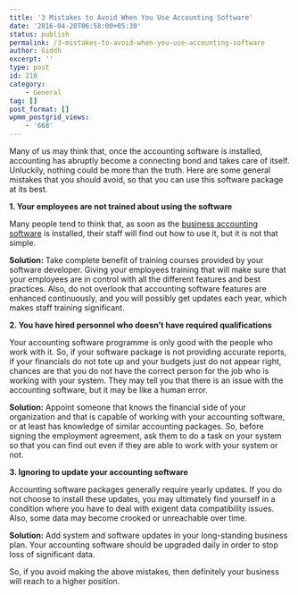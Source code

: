 ```yaml
---
title: '3 Mistakes to Avoid When You Use Accounting Software'
date: '2016-04-20T06:58:00+05:30'
status: publish
permalink: /3-mistakes-to-avoid-when-you-use-accounting-software
author: Giddh
excerpt: ''
type: post
id: 210
category:
    - General
tag: []
post_format: []
wpmm_postgrid_views:
    - '668'
---
```

Many of us may think that, once the accounting software is installed, accounting has abruptly become a connecting bond and takes care of itself. Unluckily, nothing could be more than the truth. Here are some general mistakes that you should avoid, so that you can use this software package at its best.

**1. Your employees are not trained about using the software**

Many people tend to think that, as soon as the [business accounting software](https://giddh.com/) is installed, their staff will find out how to use it, but it is not that simple.

**Solution:** Take complete benefit of training courses provided by your software developer. Giving your employees training that will make sure that your employees are in control with all the different features and best practices. Also, do not overlook that accounting software features are enhanced continuously, and you will possibly get updates each year, which makes staff training significant.

**2. You have hired personnel who doesn’t have required qualifications**

Your accounting software programme is only good with the people who work with it. So, if your software package is not providing accurate reports, if your financials do not tote up and your budgets just do not appear right, chances are that you do not have the correct person for the job who is working with your system. They may tell you that there is an issue with the accounting software, but it may be like a human error.

**Solution:** Appoint someone that knows the financial side of your organization and that is capable of working with your accounting software, or at least has knowledge of similar accounting packages. So, before signing the employment agreement, ask them to do a task on your system so that you can find out even if they are able to work with your system or not.

**3. Ignoring to update your accounting software**

Accounting software packages generally require yearly updates. If you do not choose to install these updates, you may ultimately find yourself in a condition where you have to deal with exigent data compatibility issues. Also, some data may become crooked or unreachable over time.

**Solution:** Add system and software updates in your long-standing business plan. Your accounting software should be upgraded daily in order to stop loss of significant data.

So, if you avoid making the above mistakes, then definitely your business will reach to a higher position.